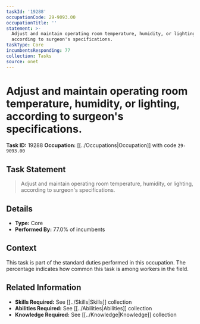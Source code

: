 ```yaml
---
taskId: '19288'
occupationCode: 29-9093.00
occupationTitle: ''
statement: >-
  Adjust and maintain operating room temperature, humidity, or lighting,
  according to surgeon's specifications.
taskType: Core
incumbentsResponding: 77
collection: Tasks
source: onet
---
```

# Adjust and maintain operating room temperature, humidity, or lighting, according to surgeon's specifications.

**Task ID:** 19288
**Occupation:** [[../Occupations|Occupation]] with code `29-9093.00`

## Task Statement

> Adjust and maintain operating room temperature, humidity, or lighting, according to surgeon's specifications.

## Details

- **Type:** Core
- **Performed By:** 77.0% of incumbents

## Context

This task is part of the standard duties performed in this occupation. The percentage indicates how common this task is among workers in the field.

## Related Information

- **Skills Required:** See [[../Skills|Skills]] collection
- **Abilities Required:** See [[../Abilities|Abilities]] collection
- **Knowledge Required:** See [[../Knowledge|Knowledge]] collection
